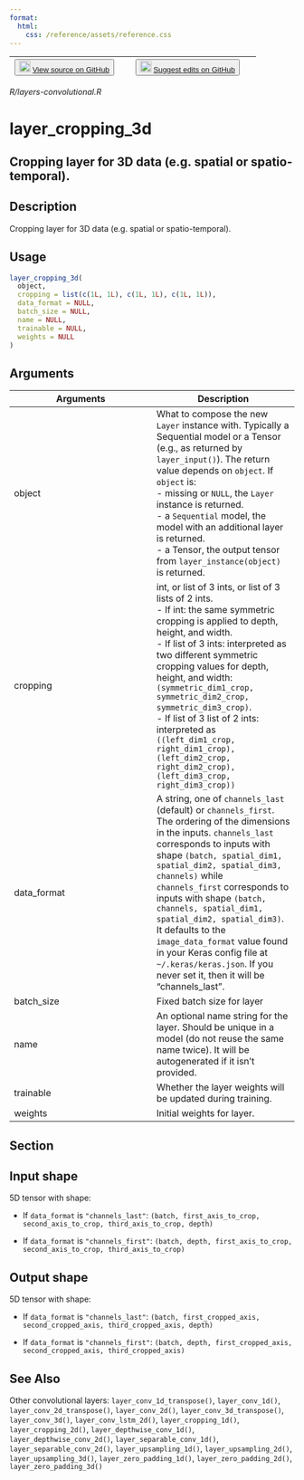 ```yaml
---
format:
  html:
    css: /reference/assets/reference.css
---
```


| <button class="button"> ![](/reference/assets/GitHub-Mark-32px.png){width="20"} [View source on GitHub](https://github.com/rstudio/keras//blob/main/R/layers-convolutional.R) </button> | <button class="button"> ![](/reference/assets/GitHub-Mark-32px.png){width="20"} [Suggest edits on GitHub](https://github.com/rstudio/keras//edit/main/R/layers-convolutional.R) </button> |
|:------------------------------:|:--------------------------------------:|

*R/layers-convolutional.R*

# layer_cropping_3d

## Cropping layer for 3D data (e.g. spatial or spatio-temporal).

## Description
Cropping layer for 3D data (e.g. spatial or spatio-temporal). 


## Usage
```r
layer_cropping_3d( 
  object, 
  cropping = list(c(1L, 1L), c(1L, 1L), c(1L, 1L)), 
  data_format = NULL, 
  batch_size = NULL, 
  name = NULL, 
  trainable = NULL, 
  weights = NULL 
) 
```

## Arguments
|Arguments|Description|
|---|---|
| object | What to compose the new `Layer` instance with. Typically a Sequential model or a Tensor (e.g., as returned by `layer_input()`). The return value depends on `object`. If `object` is: <br>- missing or `NULL`, the `Layer` instance is returned. <br>- a `Sequential` model, the model with an additional layer is returned. <br>- a Tensor, the output tensor from `layer_instance(object)` is returned.  |
| cropping | int, or list of 3 ints, or list of 3 lists of 2 ints. <br>- If int: the same symmetric cropping is applied to depth, height, and width. <br>- If list of 3 ints: interpreted as two different symmetric cropping values for depth, height, and width: `(symmetric_dim1_crop, symmetric_dim2_crop, symmetric_dim3_crop)`. <br>- If list of 3 list of 2 ints: interpreted as `((left_dim1_crop, right_dim1_crop), (left_dim2_crop, right_dim2_crop), (left_dim3_crop, right_dim3_crop))` |
| data_format | A string, one of `channels_last` (default) or `channels_first`. The ordering of the dimensions in the inputs. `channels_last` corresponds to inputs with shape `(batch, spatial_dim1, spatial_dim2, spatial_dim3, channels)` while `channels_first` corresponds to inputs with shape `(batch, channels, spatial_dim1, spatial_dim2, spatial_dim3)`. It defaults to the `image_data_format` value found in your Keras config file at `~/.keras/keras.json`. If you never set it, then it will be "channels_last". |
| batch_size | Fixed batch size for layer |
| name | An optional name string for the layer. Should be unique in a model (do not reuse the same name twice). It will be autogenerated if it isn't provided. |
| trainable | Whether the layer weights will be updated during training. |
| weights | Initial weights for layer. |


## Section

## Input shape

 5D tensor with shape: 

- If `data_format` is `"channels_last"`: `(batch, first_axis_to_crop, second_axis_to_crop, third_axis_to_crop, depth)`

- If `data_format` is `"channels_first"`: `(batch, depth, first_axis_to_crop, second_axis_to_crop, third_axis_to_crop)`

## Output shape

 5D tensor with shape: 

- If `data_format` is `"channels_last"`: `(batch, first_cropped_axis, second_cropped_axis, third_cropped_axis, depth)`

- If `data_format` is `"channels_first"`: `(batch, depth, first_cropped_axis, second_cropped_axis, third_cropped_axis)`




## See Also
Other convolutional layers:  `layer_conv_1d_transpose()`, `layer_conv_1d()`, `layer_conv_2d_transpose()`, `layer_conv_2d()`, `layer_conv_3d_transpose()`, `layer_conv_3d()`, `layer_conv_lstm_2d()`, `layer_cropping_1d()`, `layer_cropping_2d()`, `layer_depthwise_conv_1d()`, `layer_depthwise_conv_2d()`, `layer_separable_conv_1d()`, `layer_separable_conv_2d()`, `layer_upsampling_1d()`, `layer_upsampling_2d()`, `layer_upsampling_3d()`, `layer_zero_padding_1d()`, `layer_zero_padding_2d()`, `layer_zero_padding_3d()`

